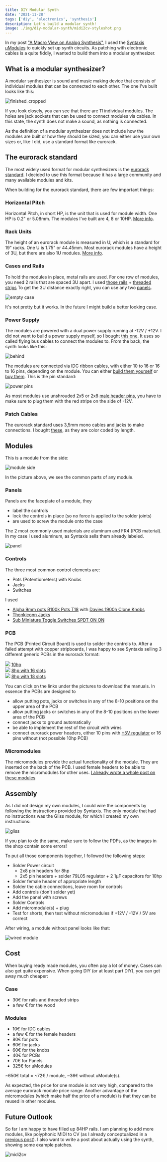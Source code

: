```yaml
---
title: DIY Modular Synth
date: '2021-11-28'
tags: ['diy', 'electronics', 'synthesis']
description: Let's build a modular synth!
image: ./img/diy-modular-synth/midi2cv-styleshot.png
---
```


In my post ["A Macro View on Analog Synthesis"](../analog-synthesis), I used the [Syntaxis µModules](http://micromodular.pl/) to quickly
set up synth circuits. As patching with electronic cables is a quite fiddly, I wanted to build them into a modular synthesizer.

## What is a modular synthesizer?

A modular synthesizer is sound and music making device that consists of individual modules that can be connected to each other.
The one I've built looks like this:


<Image src="/img/diy-modular-synth/finished_cropped.png" alt="finished_cropped" width={750} height={260} />

If you look closely, you can see that there are 11 individual modules.
The holes are jack sockets that can be used to connect modules via cables.
In this state, the synth does not make a sound, as nothing is connected.

As the definition of a modular synthesizer does not include how the modules are built or how they should be sized,
you can either use your own sizes or, like I did, use a standard format like eurorack.

## The eurorack standard

The most widely used format for modular synthesizers is the [eurorack standard](https://en.wikipedia.org/wiki/Eurorack).
I decided to use this format because it has a large community and many available modules and kits.

When building for the eurorack standard, there are few important things:

### Horizontal Pitch

Horizontal Pitch, in short HP, is the unit that is used for module width.
One HP is 0.2" or 5.08mm. The modules I've built are 4, 8 or 10HP. [More info](https://learningmodular.com/glossary/hp/).

### Rack Units

The height of an eurorack module is measured in U, which is a standard for 19" racks.
One U is 1.75" or 44.45mm. Most eurorack modules have a height of 3U, but there are also 1U modules.
[More info](https://learningmodular.com/glossary/u/).

### Cases and Rails

To hold the modules in place, metal rails are used. For one row of modules, you need 2 rails that are spaced 3U apart.
I used [those rails](https://schneidersladen.de/en/sb-rail-19-with-lip) + [threaded strips](https://schneidersladen.de/en/threaded-strip-with-m3-threads-84hp)
To get the 3U distance exactly right, you can use any two [panels](https://syntaxis.com.pl/en/panel/130-panel-8-16.html).

![empty case](./img/diy-modular-synth/empty-case.png)

It's not pretty but it works. In the future I might build a better looking case.

### Power Supply

The modules are powered with a dual power supply running at -12V / +12V.
I did not want to build a power supply myself, so I bought [this one](https://www.thomann.de/intl/behringer_cp1a.htm).
It uses so called flying bus cables to connect the modules to. From the back, the synth looks like this:

![behind](./img/diy-modular-synth/behind.png)

The modules are connected via IDC ribbon cables, with either 10 to 16 or 16 to 16 pins, depending on the module.
You can either [build them yourself](http://www.tips.modularparts.net/diy-eurorack-ribbon-power-cables/) or [buy them](https://www.thonk.co.uk/shop/eurorack-power-cables/).
This is the pin standard:

![power pins](https://division-6.com/media/Eurorack-Power-Pinouts-400x400.png)

As most modules use unshrouded 2x5 or 2x8 [male header pins](https://www.mouser.fr/ProductDetail/FCI-Amphenol/861400102YO9323LF?qs=sGAEpiMZZMtneIuP4Zx3qUVQnGat%252B4Ma),
you have to make sure to plug them with the red stripe on the side of -12V.

### Patch Cables

The eurorack standard uses 3,5mm mono cables and jacks to make connections.
I bought [these](https://www.thonk.co.uk/shop/befaco-eurorack-patch-cables/), as they are color coded by length.

## Modules

This is a module from the side:

![module side](./img/diy-modular-synth/module_side.png)

In the picture above, we see the common parts of any module.

### Panels

Panels are the faceplate of a module, they

- label the controls
- lock the controls in place (so no force is applied to the solder joints)
- are used to screw the module onto the case

The 2 most commonly used materials are aluminum and FR4 (PCB material).
In my case I used aluminum, as Syntaxis sells them already labeled.

![panel](./img/diy-modular-synth/panel.png)

### Controls

The three most common control elements are:

- Pots (Potentiometers) with Knobs
- Jacks
- Switches

I used

- [Alpha 9mm pots B100k Pots T18](https://www.thonk.co.uk/shop/alpha-9mm-pots-vertical-t18/) with [Davies 1900h Clone Knobs](https://www.thonk.co.uk/shop/1900h-t18/)
- [Thonkiconn Jacks](https://www.thonk.co.uk/shop/thonkiconn/)
- [Sub Miniature Toggle Switches SPDT ON ON](https://www.thonk.co.uk/shop/sub-mini-toggle-switches/)

### PCB

The PCB (Printed Circuit Board) is used to solder the controls to.
After a failed attempt with copper stripboards, I was happy to see Syntaxis selling 3 different generic PCBs in the eurorack format:

<div style={{ display: 'grid', gridTemplateColumns: '12fr 10fr 10fr' }}>
  <div>
    <img src="./img/diy-modular-synth/europcb-10-a.png" style={{ width: '100%' }} />
    <a href="https://syntaxis.com.pl/en/index.php?controller=attachment&id_attachment=35" target="_blank">
      10hp
    </a>
  </div>
  <div>
    <img src="./img/diy-modular-synth/europcb-8-16-a.png" style={{ width: '100%' }} />
    <a href="https://syntaxis.com.pl/en/index.php?controller=attachment&id_attachment=46" target="_blank">
      8hp with 16 slots
    </a>
  </div>
  <div>
    <img src="./img/diy-modular-synth/europcb-8-18-a.png" style={{ width: '100%' }} />
    <a href="https://syntaxis.com.pl/en/index.php?controller=attachment&id_attachment=48" target="_blank">
      8hp with 18 slots
    </a>
  </div>
</div>

You can click on the links under the pictures to download the manuals. In essence the PCBs are designed to

- allow putting pots, jacks or switches in any of the 8-10 positions on the upper area of the PCB
- allow putting jacks or switches in any of the 8-10 positions on the lower area of the PCB
- connect jacks to ground automatically
- be able to implement the rest of the circuit with wires
- connect eurorack power headers, either 10 pins with [+5V regulator](https://syntaxis.com.pl/en/assembly-parts/117-5v-regulator-components.html) or 16 pins without (not possible 10hp PCB)

### Micromodules

The micromodules provide the actual functionality of the module. They are inserted on the back of the PCB.
I used female headers to be able to remove the micromodules for other uses. [I already wrote a whole post on these modules](../analog-synthesis)

## Assembly

As I did not design my own modules, I could wire the components by following the instructions provided by Syntaxis.
The only module that had no instructions was the Gliss module, for which I created my own instructions:

![gliss](./img/diy-modular-synth/gliss.png)

If you plan to do the same, make sure to follow the PDFs, as the images in the shop contain some errors!

To put all those components together, I followed the following steps:

- Solder Power circuit
  - 2x8 pin headers for 8hp
  - 2x5 pin headers + solder 79L05 regulator + 2 1µF capacitors for 10hp
- Solder female header of appropriate length
- Solder the cable connections, leave room for controls
- Add controls (don't solder yet)
- Add the panel with screws
- Solder Controls
- Add micromodule(s) + plug
- Test for shorts, then test without micromodules if +12V / -12V / 5V are correct

After wiring, a module without panel looks like that:

![wired module](./img/diy-modular-synth/wired-module.png)

## Cost

When buying ready made modules, you often pay a lot of money. Cases can also get quite expensive.
When going DIY (or at least part DIY), you can get away much cheaper:

### Case

- 30€ for rails and threaded strips
- a few € for the wood

### Modules

- 10€ for IDC cables
- a few € for the female headers
- 80€ for pots
- 60€ for jacks
- 60€ for the knobs
- 40€ for PCBs
- 70€ for Panels
- 325€ for uModules

~650€ total = ~72€ / module, ~36€ without uModule(s).

As expected, the price for one module is not very high, compared to the average eurorack module price range.
Another advantage of the micromodules (which make half the price of a module) is that they can be reused in other modules.

## Future Outlook

So far I am happy to have filled up 84HP rails. I am planning to add more modules, like polyphonic MIDI to CV
(as I already conceptualized in a [previous post](http://localhost:3000/polyphonic-cv)).
I also want to write a post about actually using the synth, showing some example patches.

![midi2cv](./img/diy-modular-synth/midi2cv-styleshot.png)
